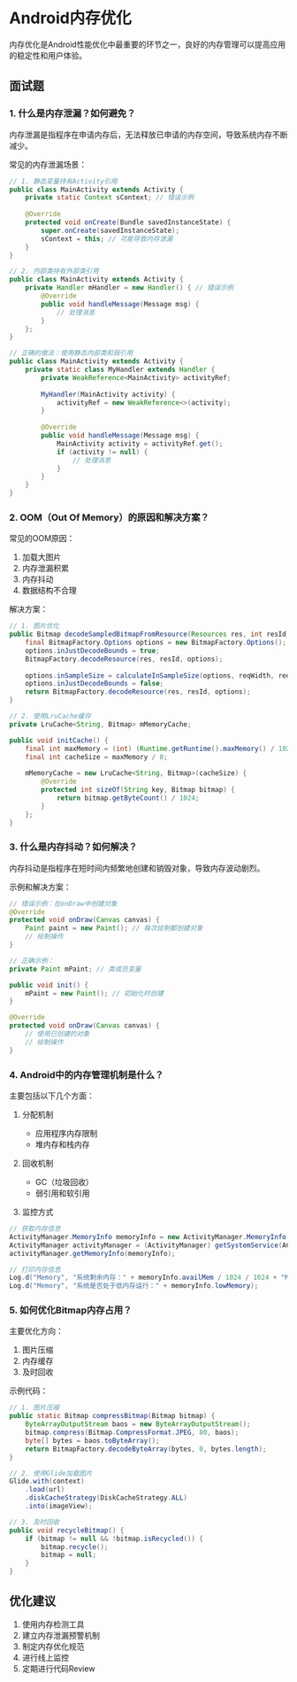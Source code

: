 # Android内存优化

内存优化是Android性能优化中最重要的环节之一，良好的内存管理可以提高应用的稳定性和用户体验。

## 面试题

### 1. 什么是内存泄漏？如何避免？

内存泄漏是指程序在申请内存后，无法释放已申请的内存空间，导致系统内存不断减少。

常见的内存泄漏场景：
```java
// 1. 静态变量持有Activity引用
public class MainActivity extends Activity {
    private static Context sContext; // 错误示例
    
    @Override
    protected void onCreate(Bundle savedInstanceState) {
        super.onCreate(savedInstanceState);
        sContext = this; // 可能导致内存泄漏
    }
}

// 2. 内部类持有外部类引用
public class MainActivity extends Activity {
    private Handler mHandler = new Handler() { // 错误示例
        @Override
        public void handleMessage(Message msg) {
            // 处理消息
        }
    };
}

// 正确的做法：使用静态内部类和弱引用
public class MainActivity extends Activity {
    private static class MyHandler extends Handler {
        private WeakReference<MainActivity> activityRef;
        
        MyHandler(MainActivity activity) {
            activityRef = new WeakReference<>(activity);
        }
        
        @Override
        public void handleMessage(Message msg) {
            MainActivity activity = activityRef.get();
            if (activity != null) {
                // 处理消息
            }
        }
    }
}
```

### 2. OOM（Out Of Memory）的原因和解决方案？

常见的OOM原因：
1. 加载大图片
2. 内存泄漏积累
3. 内存抖动
4. 数据结构不合理

解决方案：
```java
// 1. 图片优化
public Bitmap decodeSampledBitmapFromResource(Resources res, int resId, int reqWidth, int reqHeight) {
    final BitmapFactory.Options options = new BitmapFactory.Options();
    options.inJustDecodeBounds = true;
    BitmapFactory.decodeResource(res, resId, options);
    
    options.inSampleSize = calculateInSampleSize(options, reqWidth, reqHeight);
    options.inJustDecodeBounds = false;
    return BitmapFactory.decodeResource(res, resId, options);
}

// 2. 使用LruCache缓存
private LruCache<String, Bitmap> mMemoryCache;

public void initCache() {
    final int maxMemory = (int) (Runtime.getRuntime().maxMemory() / 1024);
    final int cacheSize = maxMemory / 8;
    
    mMemoryCache = new LruCache<String, Bitmap>(cacheSize) {
        @Override
        protected int sizeOf(String key, Bitmap bitmap) {
            return bitmap.getByteCount() / 1024;
        }
    };
}
```

### 3. 什么是内存抖动？如何解决？

内存抖动是指程序在短时间内频繁地创建和销毁对象，导致内存波动剧烈。

示例和解决方案：
```java
// 错误示例：在onDraw中创建对象
@Override
protected void onDraw(Canvas canvas) {
    Paint paint = new Paint(); // 每次绘制都创建对象
    // 绘制操作
}

// 正确示例：
private Paint mPaint; // 类成员变量

public void init() {
    mPaint = new Paint(); // 初始化时创建
}

@Override
protected void onDraw(Canvas canvas) {
    // 使用已创建的对象
    // 绘制操作
}
```

### 4. Android中的内存管理机制是什么？

主要包括以下几个方面：
1. 分配机制
   - 应用程序内存限制
   - 堆内存和栈内存

2. 回收机制
   - GC（垃圾回收）
   - 弱引用和软引用

3. 监控方式
```java
// 获取内存信息
ActivityManager.MemoryInfo memoryInfo = new ActivityManager.MemoryInfo();
ActivityManager activityManager = (ActivityManager) getSystemService(ACTIVITY_SERVICE);
activityManager.getMemoryInfo(memoryInfo);

// 打印内存信息
Log.d("Memory", "系统剩余内存：" + memoryInfo.availMem / 1024 / 1024 + "MB");
Log.d("Memory", "系统是否处于低内存运行：" + memoryInfo.lowMemory);
```

### 5. 如何优化Bitmap内存占用？

主要优化方向：
1. 图片压缩
2. 内存缓存
3. 及时回收

示例代码：
```java
// 1. 图片压缩
public static Bitmap compressBitmap(Bitmap bitmap) {
    ByteArrayOutputStream baos = new ByteArrayOutputStream();
    bitmap.compress(Bitmap.CompressFormat.JPEG, 80, baos);
    byte[] bytes = baos.toByteArray();
    return BitmapFactory.decodeByteArray(bytes, 0, bytes.length);
}

// 2. 使用Glide加载图片
Glide.with(context)
    .load(url)
    .diskCacheStrategy(DiskCacheStrategy.ALL)
    .into(imageView);

// 3. 及时回收
public void recycleBitmap() {
    if (bitmap != null && !bitmap.isRecycled()) {
        bitmap.recycle();
        bitmap = null;
    }
}
```

## 优化建议

1. 使用内存检测工具
2. 建立内存泄漏预警机制
3. 制定内存优化规范
4. 进行线上监控
5. 定期进行代码Review